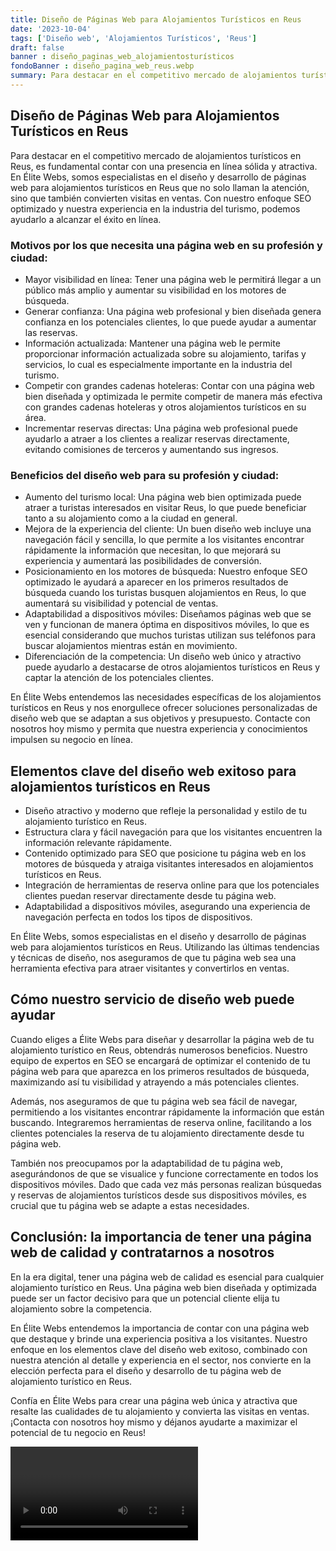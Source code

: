 ```yaml
---
title: Diseño de Páginas Web para Alojamientos Turísticos en Reus
date: '2023-10-04'
tags: ['Diseño web', 'Alojamientos Turísticos', 'Reus']
draft: false
banner : diseño_paginas_web_alojamientosturísticos
fondoBanner : diseño_pagina_web_reus.webp
summary: Para destacar en el competitivo mercado de alojamientos turísticos en Reus, es fundamental contar con una presencia en línea sólida y atractiva. En Élite Webs, somos especialistas en el diseño y desarrollo de páginas web para alojamientos turísticos en Reus que no solo llaman la atención, sino que también convierten visitas en ventas. Con nuestro enfoque SEO optimizado y nuestra experiencia en la industria del turismo, podemos ayudarlo a alcanzar el éxito en línea.
---
```


## Diseño de Páginas Web para Alojamientos Turísticos en Reus

Para destacar en el competitivo mercado de alojamientos turísticos en Reus, es fundamental contar con una presencia en línea sólida y atractiva. En Élite Webs, somos especialistas en el diseño y desarrollo de páginas web para alojamientos turísticos en Reus que no solo llaman la atención, sino que también convierten visitas en ventas. Con nuestro enfoque SEO optimizado y nuestra experiencia en la industria del turismo, podemos ayudarlo a alcanzar el éxito en línea.

### Motivos por los que necesita una página web en su profesión y ciudad:

- Mayor visibilidad en línea: Tener una página web le permitirá llegar a un público más amplio y aumentar su visibilidad en los motores de búsqueda. 
- Generar confianza: Una página web profesional y bien diseñada genera confianza en los potenciales clientes, lo que puede ayudar a aumentar las reservas.
- Información actualizada: Mantener una página web le permite proporcionar información actualizada sobre su alojamiento, tarifas y servicios, lo cual es especialmente importante en la industria del turismo.
- Competir con grandes cadenas hoteleras: Contar con una página web bien diseñada y optimizada le permite competir de manera más efectiva con grandes cadenas hoteleras y otros alojamientos turísticos en su área.
- Incrementar reservas directas: Una página web profesional puede ayudarlo a atraer a los clientes a realizar reservas directamente, evitando comisiones de terceros y aumentando sus ingresos.

### Beneficios del diseño web para su profesión y ciudad:

- Aumento del turismo local: Una página web bien optimizada puede atraer a turistas interesados en visitar Reus, lo que puede beneficiar tanto a su alojamiento como a la ciudad en general.
- Mejora de la experiencia del cliente: Un buen diseño web incluye una navegación fácil y sencilla, lo que permite a los visitantes encontrar rápidamente la información que necesitan, lo que mejorará su experiencia y aumentará las posibilidades de conversión.
- Posicionamiento en los motores de búsqueda: Nuestro enfoque SEO optimizado le ayudará a aparecer en los primeros resultados de búsqueda cuando los turistas busquen alojamientos en Reus, lo que aumentará su visibilidad y potencial de ventas.
- Adaptabilidad a dispositivos móviles: Diseñamos páginas web que se ven y funcionan de manera óptima en dispositivos móviles, lo que es esencial considerando que muchos turistas utilizan sus teléfonos para buscar alojamientos mientras están en movimiento.
- Diferenciación de la competencia: Un diseño web único y atractivo puede ayudarlo a destacarse de otros alojamientos turísticos en Reus y captar la atención de los potenciales clientes.

En Élite Webs entendemos las necesidades específicas de los alojamientos turísticos en Reus y nos enorgullece ofrecer soluciones personalizadas de diseño web que se adaptan a sus objetivos y presupuesto. Contacte con nosotros hoy mismo y permita que nuestra experiencia y conocimientos impulsen su negocio en línea.

<GifSeo />

<Cta />

## Elementos clave del diseño web exitoso para alojamientos turísticos en Reus

- Diseño atractivo y moderno que refleje la personalidad y estilo de tu alojamiento turístico en Reus.
- Estructura clara y fácil navegación para que los visitantes encuentren la información relevante rápidamente.
- Contenido optimizado para SEO que posicione tu página web en los motores de búsqueda y atraiga visitantes interesados en alojamientos turísticos en Reus.
- Integración de herramientas de reserva online para que los potenciales clientes puedan reservar directamente desde tu página web.
- Adaptabilidad a dispositivos móviles, asegurando una experiencia de navegación perfecta en todos los tipos de dispositivos.

En Élite Webs, somos especialistas en el diseño y desarrollo de páginas web para alojamientos turísticos en Reus. Utilizando las últimas tendencias y técnicas de diseño, nos aseguramos de que tu página web sea una herramienta efectiva para atraer visitantes y convertirlos en ventas.

## Cómo nuestro servicio de diseño web puede ayudar

Cuando eliges a Élite Webs para diseñar y desarrollar la página web de tu alojamiento turístico en Reus, obtendrás numerosos beneficios. Nuestro equipo de expertos en SEO se encargará de optimizar el contenido de tu página web para que aparezca en los primeros resultados de búsqueda, maximizando así tu visibilidad y atrayendo a más potenciales clientes.

Además, nos aseguramos de que tu página web sea fácil de navegar, permitiendo a los visitantes encontrar rápidamente la información que están buscando. Integraremos herramientas de reserva online, facilitando a los clientes potenciales la reserva de tu alojamiento directamente desde tu página web.

También nos preocupamos por la adaptabilidad de tu página web, asegurándonos de que se visualice y funcione correctamente en todos los dispositivos móviles. Dado que cada vez más personas realizan búsquedas y reservas de alojamientos turísticos desde sus dispositivos móviles, es crucial que tu página web se adapte a estas necesidades.

## Conclusión: la importancia de tener una página web de calidad y contratarnos a nosotros

En la era digital, tener una página web de calidad es esencial para cualquier alojamiento turístico en Reus. Una página web bien diseñada y optimizada puede ser un factor decisivo para que un potencial cliente elija tu alojamiento sobre la competencia.

En Élite Webs entendemos la importancia de contar con una página web que destaque y brinde una experiencia positiva a los visitantes. Nuestro enfoque en los elementos clave del diseño web exitoso, combinado con nuestra atención al detalle y experiencia en el sector, nos convierte en la elección perfecta para el diseño y desarrollo de tu página web de alojamiento turístico en Reus.

Confía en Élite Webs para crear una página web única y atractiva que resalte las cualidades de tu alojamiento y convierta las visitas en ventas. ¡Contacta con nosotros hoy mismo y déjanos ayudarte a maximizar el potencial de tu negocio en Reus!

<Video />

<CtaBot job='Alojamientos Turísticos' city='Reus'/>

<Gmaps query='Reus+españa+maps' />